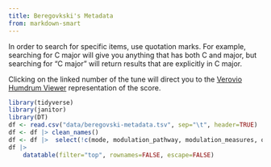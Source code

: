 ```yaml
---
title: Beregovkski's Metadata
from: markdown-smart
---
```


In order to search for specific items, use quotation marks. For example, searching for C major will give you anything that has both C and major, but searching for "C major" will return results that are explicitly in C major.

Clicking on the linked number of the tune will direct you to the [Verovio Humdrum Viewer](https://verovio.humdrum.org) representation of the score.

```r
library(tidyverse)
library(janitor)
library(DT)
df <- read.csv("data/beregovski-metadata.tsv", sep="\t", header=TRUE)
df <- df |> clean_names()
df <- df |>  select(!c(mode, modulation_pathway, modulation_measures, one_mode, mode_notes))
df |>          
    datatable(filter="top", rownames=FALSE, escape=FALSE)

```
